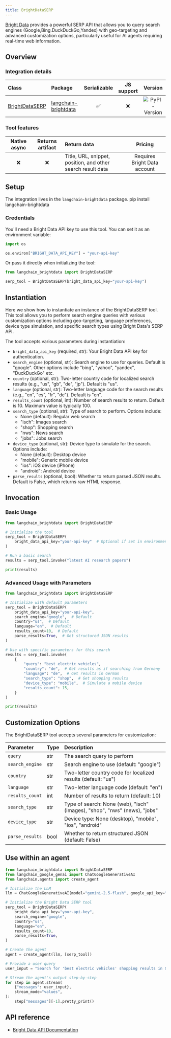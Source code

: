 ```yaml
---
title: BrightDataSERP
---
```


[Bright Data](https://brightdata.com/) provides a powerful SERP API that allows you to query search engines (Google,Bing.DuckDuckGo,Yandex) with geo-targeting and advanced customization options, particularly useful for AI agents requiring real-time web information.

## Overview

### Integration details

|Class|Package|Serializable|JS support|Version|
|:--|:--|:-:|:-:|:-:|
|[BrightDataSERP](https://pypi.org/project/langchain-brightdata/)|[langchain-brightdata](https://pypi.org/project/langchain-brightdata/)|✅|❌|![PyPI - Version](https://img.shields.io/pypi/v/langchain-brightdata?style=flat-square&label=%20)|

### Tool features

|Native async|Returns artifact|Return data|Pricing|
|:-:|:-:|:--|:-:|
|❌|❌|Title, URL, snippet, position, and other search result data|Requires Bright Data account|

## Setup

The integration lives in the `langchain-brightdata` package.
pip install langchain-brightdata

### Credentials

You'll need a Bright Data API key to use this tool. You can set it as an environment variable:

```python
import os

os.environ["BRIGHT_DATA_API_KEY"] = "your-api-key"
```

Or pass it directly when initializing the tool:

```python
from langchain_brightdata import BrightDataSERP

serp_tool = BrightDataSERP(bright_data_api_key="your-api-key")
```

## Instantiation

Here we show how to instantiate an instance of the BrightDataSERP tool. This tool allows you to perform search engine queries with various customization options including geo-targeting, language preferences, device type simulation, and specific search types using Bright Data's SERP API.

The tool accepts various parameters during instantiation:

- `bright_data_api_key` (required, str): Your Bright Data API key for authentication.
- `search_engine` (optional, str): Search engine to use for queries. Default is "google". Other options include "bing", "yahoo", "yandex", "DuckDuckGo" etc.
- `country` (optional, str): Two-letter country code for localized search results (e.g., "us", "gb", "de", "jp"). Default is "us".
- `language` (optional, str): Two-letter language code for the search results (e.g., "en", "es", "fr", "de"). Default is "en".
- `results_count` (optional, int): Number of search results to return. Default is 10. Maximum value is typically 100.
- `search_type` (optional, str): Type of search to perform. Options include:
  - None (default): Regular web search
  - "isch": Images search
  - "shop": Shopping search
  - "nws": News search
  - "jobs": Jobs search
- `device_type` (optional, str): Device type to simulate for the search. Options include:
  - None (default): Desktop device
  - "mobile": Generic mobile device
  - "ios": iOS device (iPhone)
  - "android": Android device
- `parse_results` (optional, bool): Whether to return parsed JSON results. Default is False, which returns raw HTML response.

## Invocation

### Basic Usage

```python
from langchain_brightdata import BrightDataSERP

# Initialize the tool
serp_tool = BrightDataSERP(
    bright_data_api_key="your-api-key"  # Optional if set in environment variables
)

# Run a basic search
results = serp_tool.invoke("latest AI research papers")

print(results)
```

### Advanced Usage with Parameters

```python
from langchain_brightdata import BrightDataSERP

# Initialize with default parameters
serp_tool = BrightDataSERP(
    bright_data_api_key="your-api-key",
    search_engine="google",  # Default
    country="us",  # Default
    language="en",  # Default
    results_count=10,  # Default
    parse_results=True,  # Get structured JSON results
)

# Use with specific parameters for this search
results = serp_tool.invoke(
    {
        "query": "best electric vehicles",
        "country": "de",  # Get results as if searching from Germany
        "language": "de",  # Get results in German
        "search_type": "shop",  # Get shopping results
        "device_type": "mobile",  # Simulate a mobile device
        "results_count": 15,
    }
)

print(results)
```

## Customization Options

The BrightDataSERP tool accepts several parameters for customization:

|Parameter|Type|Description|
|:--|:--|:--|
|`query`|str|The search query to perform|
|`search_engine`|str|Search engine to use (default: "google")|
|`country`|str|Two-letter country code for localized results (default: "us")|
|`language`|str|Two-letter language code (default: "en")|
|`results_count`|int|Number of results to return (default: 10)|
|`search_type`|str|Type of search: None (web), "isch" (images), "shop", "nws" (news), "jobs"|
|`device_type`|str|Device type: None (desktop), "mobile", "ios", "android"|
|`parse_results`|bool|Whether to return structured JSON (default: False)|

## Use within an agent

```python
from langchain_brightdata import BrightDataSERP
from langchain_google_genai import ChatGoogleGenerativeAI
from langchain.agents import create_agent

# Initialize the LLM
llm = ChatGoogleGenerativeAI(model="gemini-2.5-flash", google_api_key="your-api-key")

# Initialize the Bright Data SERP tool
serp_tool = BrightDataSERP(
    bright_data_api_key="your-api-key",
    search_engine="google",
    country="us",
    language="en",
    results_count=10,
    parse_results=True,
)

# Create the agent
agent = create_agent(llm, [serp_tool])

# Provide a user query
user_input = "Search for 'best electric vehicles' shopping results in Germany in German using mobile."

# Stream the agent's output step-by-step
for step in agent.stream(
    {"messages": user_input},
    stream_mode="values",
):
    step["messages"][-1].pretty_print()
```

## API reference

- [Bright Data API Documentation](https://docs.brightdata.com/scraping-automation/serp-api/introduction)
